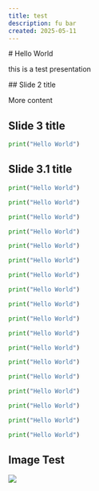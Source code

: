 ```yaml
---
title: test
description: fu bar
created: 2025-05-11
---
```



<Slide layout="default">
# Hello World

this is a test presentation

</Slide>

<Slide>
## Slide 2 title

More content

</Slide>
<Slide>

## Slide 3 title

```python
print("Hello World")
```
## Slide 3.1 title

```python
print("Hello World")
```
```python
print("Hello World")
```
```python
print("Hello World")
```
```python
print("Hello World")
```
```python
print("Hello World")
```
```python
print("Hello World")
```
```python
print("Hello World")
```
```python
print("Hello World")
```
```python
print("Hello World")
```
```python
print("Hello World")
```
```python
print("Hello World")
```
```python
print("Hello World")
```
```python
print("Hello World")
```
```python
print("Hello World")
```
```python
print("Hello World")
```
```python
print("Hello World")
```
```python
print("Hello World")
```
```python
print("Hello World")
```

</Slide>
<Slide>

## Image Test

![](../../assets/img/placeholder.jpg)

</Slide>
